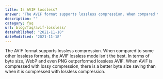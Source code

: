 ```yaml
---
title: Is AVIF lossless?
answer: "The AVIF format supports lossless compression. When compared to some other lossless formats, the AVIF lossless mode isn't the best. In terms of byte size, WebP and even PNG outperformed lossless AVIF. When AVIF is compressed with lossy compression, there is a better byte size saving than when it is compressed with lossless compression."
description: ""
category: faq
url: blog/faq/avif-lossless/
datePublished: "2021-11-18"
dateModified: "2021-11-18"
---
```


The AVIF format supports lossless compression. When compared to some other lossless formats, the AVIF lossless mode isn't the best. In terms of byte size, WebP and even PNG outperformed lossless AVIF. When AVIF is compressed with lossy compression, there is a better byte size saving than when it is compressed with lossless compression.
